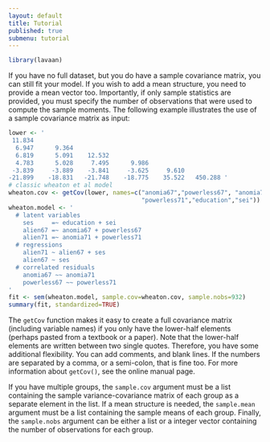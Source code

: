 ```yaml
---
layout: default
title: Tutorial
published: true
submenu: tutorial
---
```


```r
library(lavaan)
```

If you have no full dataset, but you do have a sample covariance matrix, you
can still fit your model. If you wish to add a mean structure, you need to
provide a mean vector too. Importantly, if only sample statistics are provided,
you must specify the number of observations that were used to compute the
sample moments. The following example illustrates the use of a sample
covariance matrix as input:

```r
lower <- '
 11.834
  6.947      9.364
  6.819      5.091    12.532
  4.783      5.028     7.495      9.986
 -3.839     -3.889    -3.841     -3.625     9.610
-21.899    -18.831   -21.748    -18.775    35.522   450.288 '
# classic wheaton et al model
wheaton.cov <- getCov(lower, names=c("anomia67","powerless67", "anomia71",
                                     "powerless71","education","sei"))
wheaton.model <- '
  # latent variables
    ses     =~ education + sei
    alien67 =~ anomia67 + powerless67
    alien71 =~ anomia71 + powerless71
  # regressions
    alien71 ~ alien67 + ses
    alien67 ~ ses
  # correlated residuals
    anomia67 ~~ anomia71
    powerless67 ~~ powerless71
'
fit <- sem(wheaton.model, sample.cov=wheaton.cov, sample.nobs=932)
summary(fit, standardized=TRUE)
```

The `getCov` function makes it easy to create a full covariance matrix
(including variable names) if you only have the lower-half elements (perhaps
pasted from a textbook or a paper). Note that the lower-half elements are
written between two single quotes. Therefore, you have some additional
flexibility. You can add comments, and blank lines. If the numbers are
separated by a comma, or a semi-colon, that is fine too. For more information
about `getCov()`, see the online manual page.

If you have multiple groups, the `sample.cov` argument must be a list
containing the sample variance-covariance matrix of each group as a separate
element in the list. If a mean structure is needed, the `sample.mean` argument
must be a list containing the sample means of each group. Finally, the
`sample.nobs` argument can be either a list or a integer vector containing the
number of observations
for each group.

